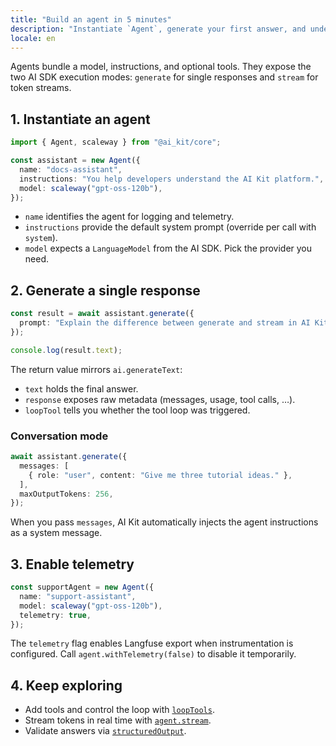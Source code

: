 ```yaml
---
title: "Build an agent in 5 minutes"
description: "Instantiate `Agent`, generate your first answer, and understand the key options."
locale: en
---
```


Agents bundle a model, instructions, and optional tools. They expose the two AI SDK execution modes: `generate` for single responses and `stream` for token streams.

## 1. Instantiate an agent

```ts
import { Agent, scaleway } from "@ai_kit/core";

const assistant = new Agent({
  name: "docs-assistant",
  instructions: "You help developers understand the AI Kit platform.",
  model: scaleway("gpt-oss-120b"),
});
```

- `name` identifies the agent for logging and telemetry.
- `instructions` provide the default system prompt (override per call with `system`).
- `model` expects a `LanguageModel` from the AI SDK. Pick the provider you need.

## 2. Generate a single response

```ts
const result = await assistant.generate({
  prompt: "Explain the difference between generate and stream in AI Kit.",
});

console.log(result.text);
```

The return value mirrors `ai.generateText`:

- `text` holds the final answer.
- `response` exposes raw metadata (messages, usage, tool calls, …).
- `loopTool` tells you whether the tool loop was triggered.

### Conversation mode

```ts
await assistant.generate({
  messages: [
    { role: "user", content: "Give me three tutorial ideas." },
  ],
  maxOutputTokens: 256,
});
```

When you pass `messages`, AI Kit automatically injects the agent instructions as a system message.

## 3. Enable telemetry

```ts
const supportAgent = new Agent({
  name: "support-assistant",
  model: scaleway("gpt-oss-120b"),
  telemetry: true,
});
```

The `telemetry` flag enables Langfuse export when instrumentation is configured. Call `agent.withTelemetry(false)` to disable it temporarily.

## 4. Keep exploring

- Add tools and control the loop with [`loopTools`](/en/agents/tools).
- Stream tokens in real time with [`agent.stream`](/en/agents/streaming).
- Validate answers via [`structuredOutput`](/en/agents/structured-output).
